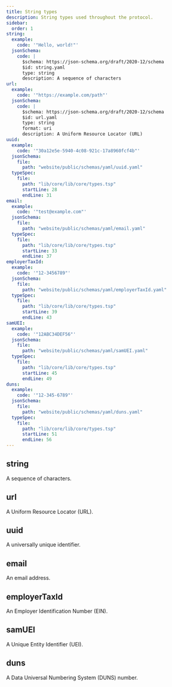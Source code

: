 ```yaml
---
title: String types
description: String types used throughout the protocol.
sidebar:
  order: 1
string:
  example:
    code: '"Hello, world!"'
  jsonSchema:
    code: |
      $schema: https://json-schema.org/draft/2020-12/schema
      $id: string.yaml
      type: string
      description: A sequence of characters
url:
  example:
    code: '"https://example.com/path"'
  jsonSchema:
    code: |
      $schema: https://json-schema.org/draft/2020-12/schema
      $id: url.yaml
      type: string
      format: uri
      description: A Uniform Resource Locator (URL)
uuid:
  example:
    code: '"30a12e5e-5940-4c08-921c-17a8960fcf4b"'
  jsonSchema:
    file:
      path: "website/public/schemas/yaml/uuid.yaml"
  typeSpec:
    file:
      path: "lib/core/lib/core/types.tsp"
      startLine: 28
      endLine: 31
email:
  example:
    code: '"test@example.com"'
  jsonSchema:
    file:
      path: "website/public/schemas/yaml/email.yaml"
  typeSpec:
    file:
      path: "lib/core/lib/core/types.tsp"
      startLine: 33
      endLine: 37
employerTaxId:
  example:
    code: '"12-3456789"'
  jsonSchema:
    file:
      path: "website/public/schemas/yaml/employerTaxId.yaml"
  typeSpec:
    file:
      path: "lib/core/lib/core/types.tsp"
      startLine: 39
      endLine: 43
samUEI:
  example:
    code: '"12ABC34DEF56"'
  jsonSchema:
    file:
      path: "website/public/schemas/yaml/samUEI.yaml"
  typeSpec:
    file:
      path: "lib/core/lib/core/types.tsp"
      startLine: 45
      endLine: 49
duns:
  example:
    code: '"12-345-6789"'
  jsonSchema:
    file:
      path: "website/public/schemas/yaml/duns.yaml"
  typeSpec:
    file:
      path: "lib/core/lib/core/types.tsp"
      startLine: 51
      endLine: 56
---
```



## string

A sequence of characters.

<SchemaFormatTabs
  example={frontmatter.string.example}
  jsonSchema={frontmatter.string.jsonSchema}
/>

## url

A Uniform Resource Locator (URL).

<SchemaFormatTabs
  example={frontmatter.url.example}
  jsonSchema={frontmatter.url.jsonSchema}
/>

## uuid

A universally unique identifier.

<SchemaFormatTabs
  example={frontmatter.uuid.example}
  jsonSchema={frontmatter.uuid.jsonSchema}
  typeSpec={frontmatter.uuid.typeSpec}
/>

## email

An email address.

<SchemaFormatTabs
  example={frontmatter.email.example}
  jsonSchema={frontmatter.email.jsonSchema}
  typeSpec={frontmatter.email.typeSpec}
/>

## employerTaxId

An Employer Identification Number (EIN).

<SchemaFormatTabs
  example={frontmatter.employerTaxId.example}
  jsonSchema={frontmatter.employerTaxId.jsonSchema}
  typeSpec={frontmatter.employerTaxId.typeSpec}
/>

## samUEI

A Unique Entity Identifier (UEI).

<SchemaFormatTabs
  example={frontmatter.samUEI.example}
  jsonSchema={frontmatter.samUEI.jsonSchema}
  typeSpec={frontmatter.samUEI.typeSpec}
/>

## duns

A Data Universal Numbering System (DUNS) number.

<SchemaFormatTabs
  example={frontmatter.duns.example}
  jsonSchema={frontmatter.duns.jsonSchema}
  typeSpec={frontmatter.duns.typeSpec}
/>

